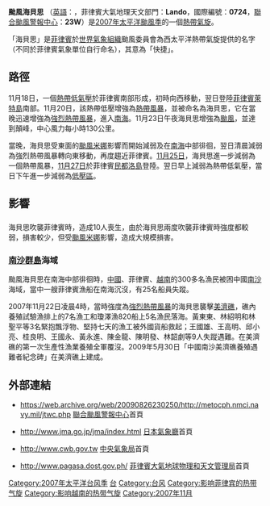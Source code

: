 {{no footnotes|time=2017-10-21T02:16:21+00:00}}
{{NoteTA
|G1=TyphoonNew
|G2=TyphoonOld
|G3=Weather
|T=zh:颱風海貝思 (2007年); zh-cn:台风海贝思 (2007年); zh-hk:強烈熱帶風暴海貝思 (2007年); zh-tw:中度颱風哈吉貝 (2007年)
|1=zh:颱風海貝思; zh-cn:台风海贝思; zh-hk:強烈熱帶風暴海貝思; zh-tw:中度颱風哈吉貝
|skin=typhoon
}}
{{颱風基礎資訊
|颱風名稱              = 颱風海貝思
|外文名稱              = Typhoon Hagibis
|外文語言              = 英文
|十分鐘平均風速JMA      = 70|JMA=knot
|十分鐘平均風速CWB      = 35|CWB=m/s
|十分鐘平均風速KMA      = 35|KMA=m/s
|十分鐘平均風速HKO      = 115
|十分鐘平均風速PAGASA      = 130
|二分鐘平均風速         = 35|NMC=m/s
|一分鐘平均風速         = 80|SSHS=knot
|代表圖像              = Hagibis 23 nov 2007 0213Z.jpg
|代表圖像名稱          = 颱風海貝思
|形成日期              = [[2007年|2007年]][[11月18日|11月18日]]
|消散日期              = [[2007年|2007年]][[11月28日|11月28日]]
|最低氣壓              = 970
|瞬間最大陣風          = 185
|財產損失              = 
|死傷人數              = 19
|影響地區              = {{PHI}}<br>{{VIE}}<br>{{CHN}}
|備註                  = 
|颱風路徑圖            = Hagibis 2007 track.png
|風季年份              = 2007
|風季位置              = 太平洋
}}
'''颱風海貝思''' （[[英語|英語]]：'''{{lang|en|Typhoon Hagibis}}'''，菲律賓大氣地理天文部門：'''Lando'''，國際編號：'''0724'''，[[聯合颱風警報中心|聯合颱風警報中心]]：'''23W'''）是[[2007年太平洋颱風季|2007年太平洋颱風季]]的一個[[熱帶氣旋|熱帶氣旋]]。

「海貝思」是[[菲律賓|菲律賓]]於[[世界氣象組織|世界氣象組織]]颱風委員會為西太平洋熱帶氣旋提供的名字（不同於菲律賓氣象單位自行命名），其意為「快捷」。

==路徑==
{{phs wikify}}
11月18日，一個[[熱帶低氣壓|熱帶低氣壓]]於菲律賓南部形成，初時向西移動，翌日登陸[[菲律賓|菲律賓]][[萊特島|萊特島]]南部。11月20日，該熱帶低壓增強為[[熱帶風暴|熱帶風暴]]，並被命名為海貝思，它在當晚迅速增強為[[強烈熱帶風暴|強烈熱帶風暴]]，進入[[南海|南海]]。11月23日午夜海貝思增強為[[颱風|颱風]]，並達到顛峰，中心風力每小時130公里。

當晚，海貝思受東面的[[颱風米塔_(2007年)|颱風米娜]]影響而開始減弱及在[[南海|南海]]中部徘徊，翌日清晨減弱為強烈熱帶風暴轉向東移動，再度趨近菲律賓。[[11月25日|11月25日]]，海貝思進一步減弱為一個熱帶風暴，[[11月27日|11月27日]]於菲律賓[[民都洛島|民都洛島]]登陸。翌日早上減弱為熱帶低氣壓，當日下午進一步減弱為[[低壓區|低壓區]]。

==影響==
==={{PHI}}===
海貝思吹襲菲律賓時，造成10人喪生，由於海貝思兩度吹襲菲律賓時強度都較弱，損害較少，但受[[颱風米塔_(2007年)|颱風米娜]]影響，造成大規模損害。

===[[南沙群島|南沙群島]]海域===
颱風海貝思在南海中部徘徊時，[[中國|中國]]、菲律賓、[[越南|越南]]的300多名漁民被困中國[[南沙群島|南沙]]海域，當中一艘菲律賓漁船在南海沉沒，有25名船員失蹤。

2007年11月22日凌晨4時，當時強度為[[強烈熱帶風暴|強烈熱帶風暴]]的海貝思襲擊[[美濟礁|美濟礁]]，礁內養殖試驗漁排上的7名漁工和瓊澤漁820船上5名漁民落海。黃東東、林紹明和林聖平等3名緊抱飄浮物、堅持七天的漁工被外國貨船救起；王國雄、王高明、邱小亮、桂良明、王國永、黃永進、陳金龍、陳明發、林韶劇等9人失蹤遇難。在美濟礁的第一次生產性漁業養殖全軍覆沒。2009年5月30日「中國南沙美濟礁養殖遇難者紀念碑」在美濟礁上建成。

==外部連結==
*{{en}}https://web.archive.org/web/20090826230250/http://metocph.nmci.navy.mil/jtwc.php [[聯合颱風警報中心|聯合颱風警報中心]]首頁
*{{ja}}http://www.jma.go.jp/jma/index.html {{Wayback|url=http://www.jma.go.jp/jma/index.html |date=20110320125420 }} [[日本氣象廳|日本氣象廳]]首頁
*{{zh-tw}}http://www.cwb.gov.tw {{Wayback|url=http://www.cwb.gov.tw/ |date=20181025071210 }} [[中央氣象局|中央氣象局]]首頁
*{{en}}http://www.pagasa.dost.gov.ph/ {{Wayback|url=http://www.pagasa.dost.gov.ph/ |date=20081216234000 }} [[菲律賓大氣地球物理和天文管理局|菲律賓大氣地球物理和天文管理局]]首頁

{{Commonscat|Typhoon Hagibis (2007)}}
{{2007年太平洋颱風季}}
[[Category:2007年太平洋台风季|Category:2007年太平洋台风季]]
[[Category:一级热带气旋|台]]
[[Category:台风|Category:台风]]
[[Category:影响菲律宾的热带气旋|Category:影响菲律宾的热带气旋]]
[[Category:影响越南的热带气旋|Category:影响越南的热带气旋]]
[[Category:2007年11月|Category:2007年11月]]
